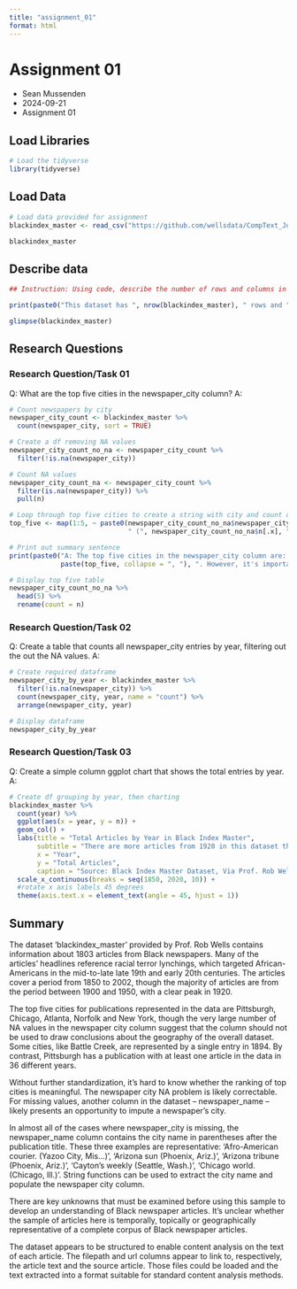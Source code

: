 ```yaml
---
title: "assignment_01"
format: html
---
```


# Assignment 01

* Sean Mussenden
* 2024-09-21
* Assignment 01

## Load Libraries

```r

# Load the tidyverse
library(tidyverse)
```

## Load Data

```r

# Load data provided for assignment
blackindex_master <- read_csv("https://github.com/wellsdata/CompText_Jour/raw/main/data/blackindex_master.csv")

blackindex_master


```

## Describe data

```r
## Instruction: Using code, describe the number of rows and columns in the dataset

print(paste0("This dataset has ", nrow(blackindex_master), " rows and ", ncol(blackindex_master), " columns. Each row in this dataset appears to describe a single article that appeared in a Black newspaper between ", min(blackindex_master$year), " and ", max(blackindex_master$year), ". The articles appear to have been sourced from several historical newspaper databases and archives. Many of the article headlines reference racial terror lynching."))

glimpse(blackindex_master)

```

## Research Questions

### Research Question/Task 01

Q: What are the top five cities in the newspaper_city column?
A:
```r

# Count newspapers by city
newspaper_city_count <- blackindex_master %>%
  count(newspaper_city, sort = TRUE)

# Create a df removing NA values 
newspaper_city_count_no_na <- newspaper_city_count %>%
  filter(!is.na(newspaper_city))

# Count NA values
newspaper_city_count_na <- newspaper_city_count %>%
  filter(is.na(newspaper_city)) %>%
  pull(n)

# Loop through top five cities to create a string with city and count of articles
top_five <- map(1:5, ~ paste0(newspaper_city_count_no_na$newspaper_city[.x], 
                              " (", newspaper_city_count_no_na$n[.x], ")"))

# Print out summary sentence
print(paste0("A: The top five cities in the newspaper_city column are: ", 
             paste(top_five, collapse = ", "), ". However, it's important to note that the dataset of ",nrow(blackindex_master), " rows has ", newspaper_city_count_na, " rows with a missing value in the newspaper_city column."))

# Display top five table
newspaper_city_count_no_na %>%
  head(5) %>%
  rename(count = n)


```

### Research Question/Task 02

Q: Create a table that counts all newspaper_city entries by year, filtering out the out the NA values.
A: 

```r

# Create required dataframe
newspaper_city_by_year <- blackindex_master %>%
  filter(!is.na(newspaper_city)) %>%
  count(newspaper_city, year, name = "count") %>%
  arrange(newspaper_city, year)

# Display dataframe
newspaper_city_by_year


```
### Research Question/Task 03

Q: Create a simple column ggplot chart that shows the total entries by year.
A: 

```r


# Create df grouping by year, then charting
blackindex_master %>%
  count(year) %>% 
  ggplot(aes(x = year, y = n)) +
  geom_col() +
  labs(title = "Total Articles by Year in Black Index Master",
       subtitle = "There are more articles from 1920 in this dataset than any other year",
       x = "Year",
       y = "Total Articles",
       caption = "Source: Black Index Master Dataset, Via Prof. Rob Wells") +
  scale_x_continuous(breaks = seq(1850, 2020, 10)) +
  #rotate x axis labels 45 degrees
  theme(axis.text.x = element_text(angle = 45, hjust = 1))

```

## Summary

The dataset 'blackindex_master' provided by Prof. Rob Wells contains information about 1803 articles from Black newspapers. Many of the articles' headlines reference racial terror lynchings, which targeted African-Americans in the mid-to-late late 19th and early 20th centuries. The articles cover a period from 1850 to 2002, though the majority of articles are from the period between 1900 and 1950, with a clear peak in 1920. 

The top five cities for publications represented in the data are Pittsburgh, Chicago, Atlanta, Norfolk	and New York, though the very large number of NA values in the newspaper city column suggest that the column should not be used to draw conclusions about the geography of the overall dataset. Some cities, like Battle Creek, are represented by a single entry in 1894. By contrast, Pittsburgh has a publication with at least one article in the data in 36 different years. 

Without further standardization, it's hard to know whether the ranking of top cities is meaningful. The newspaper city NA problem is likely correctable. For missing values, another column in the dataset -- newspaper_name -- likely presents an opportunity to impute a newspaper's city. 

In almost all of the cases where newspaper_city is missing, the newspaper_name column contains the city name in parentheses after the publication title. These three examples are representative: 'Afro-American courier. (Yazoo City, Mis...)', 'Arizona sun (Phoenix, Ariz.)', 'Arizona tribune (Phoenix, Ariz.)', 'Cayton's weekly (Seattle, Wash.)', 'Chicago world. (Chicago, Ill.)'. String functions can be used to extract the city name and populate the newspaper city column. 

There are key unknowns that must be examined before using this sample to develop an understanding of Black newspaper articles. It's unclear whether the sample of articles here is temporally, topically or geographically representative of a complete corpus of Black newspaper articles.  

The dataset appears to be structured to enable content analysis on the text of each article.  The filepath and url columns appear to link to, respectively, the article text and the source article.  Those files could be loaded and the text extracted into a format suitable for standard content analysis methods.